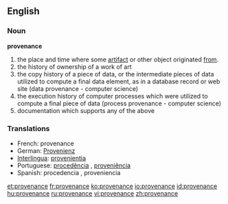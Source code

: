 ==English==

===Noun===
'''provenance'''

# the place and time where some [[artifact]] or other object originated [[from]].
# the history of ownership of a work of art
# the copy history of a piece of data, or the intermediate pieces of data utilized to compute a final data element, as in a database record or web site (data provenance - computer science)
# the execution history of computer processes which were utilized to compute a final piece of data (process provenance - computer science)
# documentation which supports any of the above

===Translations===
{{rfc-level|Translations at L3+ (AutoFormat would have corrected level of Translations)}}
*French: provenance {{f}}
*German: [[Provenienz]] {{f}}
*[[Interlingua]]: [[provenientia]]
*Portuguese: [[procedência]] {{f}}, [[proveniência]] {{f}}
*Spanish: procedencia {{f}}, proveniencia {{f}}

[[et:provenance]]
[[fr:provenance]]
[[ko:provenance]]
[[io:provenance]]
[[id:provenance]]
[[hu:provenance]]
[[ru:provenance]]
[[vi:provenance]]
[[zh:provenance]]